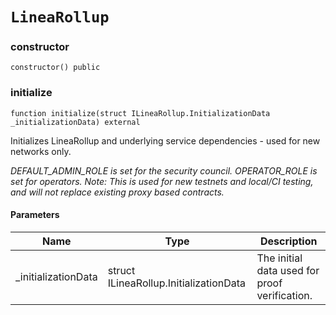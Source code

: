 # `LineaRollup`

### constructor

```solidity
constructor() public
```

### initialize

```solidity
function initialize(struct ILineaRollup.InitializationData _initializationData) external
```

Initializes LineaRollup and underlying service dependencies - used for new networks only.

_DEFAULT_ADMIN_ROLE is set for the security council.
OPERATOR_ROLE is set for operators.
Note: This is used for new testnets and local/CI testing, and will not replace existing proxy based contracts._

#### Parameters

| Name | Type | Description |
| ---- | ---- | ----------- |
| _initializationData | struct ILineaRollup.InitializationData | The initial data used for proof verification. |

